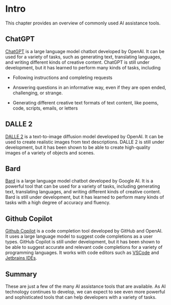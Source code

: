 # Intro

This chapter provides an overview of commonly used AI assistance tools.

## ChatGPT

[ChatGPT](https://chat.openai.com/) is a large language model chatbot developed by OpenAI. It can be used for a variety of tasks, such as generating text, translating languages, and writing different kinds of creative content. ChatGPT is still under development, but it has learned to perform many kinds of tasks, including 

- Following instructions and completing requests

- Answering questions in an informative way, even if they are open ended, challenging, or strange.

- Generating different creative text formats of text content, like poems, code, scripts, emails, or letters

## DALLE 2

[DALLE 2](https://openai.com/dall-e-2) is a text-to-image diffusion model developed by OpenAI. It can be used to create realistic images from text descriptions. DALLE 2 is still under development, but it has been shown to be able to create high-quality images of a variety of objects and scenes.

## Bard

[Bard](https://bard.google.com/) is a large language model chatbot developed by Google AI. It is a powerful tool that can be used for a variety of tasks, including generating text, translating languages, and writing different kinds of creative content. Bard is still under development, but it has learned to perform many kinds of tasks with a high degree of accuracy and fluency.

## Github Copilot

[Github Copilot](https://github.com/features/copilot) is a code completion tool developed by GitHub and OpenAI. It uses a large language model to suggest code completions as a user types. GitHub Copilot is still under development, but it has been shown to be able to suggest accurate and relevant code completions for a variety of programming languages. It works with code editors such as [VSCode](https://en.wikipedia.org/wiki/Visual_Studio_Code) and [Jetbrains IDEs](https://en.wikipedia.org/wiki/JetBrains).

## Summary

These are just a few of the many AI assistance tools that are available. As AI technology continues to develop, we can expect to see even more powerful and sophisticated tools that can help developers with a variety of tasks.
